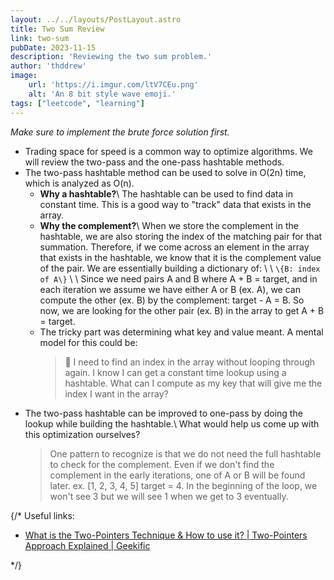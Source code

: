 ```yaml
---
layout: ../../layouts/PostLayout.astro
title: Two Sum Review
link: two-sum
pubDate: 2023-11-15
description: 'Reviewing the two sum problem.'
author: 'thddrew'
image:
    url: 'https://i.imgur.com/ltV7CEu.png'
    alt: 'An 8 bit style wave emoji.'
tags: ["leetcode", "learning"]
---
```


<i>Make sure to implement the brute force solution first.</i>
<ul>
    <li>
        Trading space for speed is a common way to optimize algorithms. We will review the two-pass and the one-pass hashtable methods.
    </li>
    <li>
        The two-pass hashtable method can be used to solve in O(2n) time, which is analyzed as O(n).
        <ul>
            <li>
            <b>Why a hashtable?</b>\
            The hashtable can be used to find data in constant time. This is a good way to "track" data that exists in the array.
            </li>
            <li>
            <b>Why the complement?</b>\
            When we store the complement in the hashtable, we are also storing the index of the matching pair for that summation. Therefore, if we come across an element in the array that
            exists in the hashtable, we know that it is the complement value of the pair. We are essentially building a dictionary of:
            \
            \
            <code>\{B: index of A\}</code>
            \
            \
            Since we need pairs A and B where A + B = target, and in each iteration we assume we have either A or B (ex. A), we can compute the other (ex. B) by the complement: target - A = B.
            So now, we are looking for the other pair (ex. B) in the array to get A + B = target.
            </li>
            <li>
                The tricky part was determining what key and value meant. A mental model for this could be:
                <blockquote>
                🧠 I need to find an index in the array without looping through again. I know I can get a constant time lookup using a hashtable. What can I compute as my key that will give me the index I want in the array?
                </blockquote>
            </li>
        </ul>
    </li>
    <li>
        The two-pass hashtable can be improved to one-pass by doing the lookup while building the hashtable.\
        What would help us come up with this optimization ourselves?
    </li>
    <blockquote>
        One pattern to recognize is that we do not need the full hashtable to check for the complement.
        Even if we don't find the complement in the early iterations, one of A or B will be found later.
        ex. [1, 2, 3, 4, 5] target = 4. In the beginning of the loop, we won't see 3 but we will see 1 when we get to 3 eventually.
    </blockquote>
</ul>

{/* Useful links:
<ul>
    <li><a href="https://www.youtube.com/watch?v=VEPCm3BCtik">What is the Two-Pointers Technique & How to use it? | Two-Pointers Approach Explained | Geekific</a></li>
</ul> */}